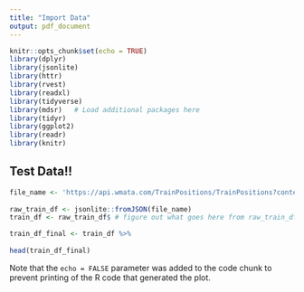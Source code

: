 ```yaml
---
title: "Import Data"
output: pdf_document
---
```


 
```r
knitr::opts_chunk$set(echo = TRUE)
library(dplyr)
library(jsonlite)
library(httr)
library(rvest)
library(readxl)
library(tidyverse)
library(mdsr)   # Load additional packages here 
library(tidyr)
library(ggplot2)
library(readr)
library(knitr)
```

## Test Data!!


```r
file_name <- 'https://api.wmata.com/TrainPositions/TrainPositions?contentType={json}' # put url here
  
raw_train_df <- jsonlite::fromJSON(file_name) 
train_df <- raw_train_df$ # figure out what goes here from raw_train_df

train_df_final <- train_df %>% 
    
head(train_df_final)
```


Note that the `echo = FALSE` parameter was added to the code chunk to prevent printing of the R code that generated the plot.
